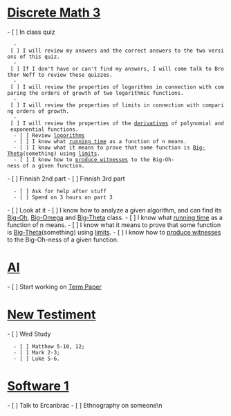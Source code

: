 
= [[DiscreteMath/index|Discrete Math 3]] = 
- [ ] In class quiz
   - [ ] I will review my answers and the correct answers to the two versions of this quiz.
   - [ ] If I don't have or can't find my answers, I will come talk to Brother Neff to review these quizzes.
   - [ ] I will review the properties of logarithms in connection with comparing the orders of growth of two logarithmic functions.
   - [ ] I will review the properties of limits in connection with comparing orders of growth.
   - [ ] I will review the properties of the [[derivatives]] of polynomial and exponential functions.
   - [ ] Review [[log]]orithms
   - [ ] I know what [[running time]] as a function of n means.
   - [ ] I know what it means to prove that some function is [[Big-Theta]](something) using [[limits]].
   - [ ] I know how to [[produce witnesses]] to the Big-Oh-ness of a given function.
- [ ] Finnish 2nd part
- [ ] Finnish 3rd part
   - [ ] Ask for help after stuff
   - [ ] Spend on 3 hours on part 3
- [ ] Look at it
- [ ] I know how to analyze a given algorithm, and can find its [[Big-Oh]], [[Big-Omega]] and [[Big-Theta]] class.
- [ ] I know what [[running time]] as a function of n means.
- [ ] I know what it means to prove that some function is [[Big-Theta]](something) using [[limits]].
- [ ] I know how to [[produce witnesses]] to the Big-Oh-ness of a given function.

= [[AI/index|AI]] = 
- [ ] Start working on [[Term Paper]]

= [[NewTest/index|New Testiment]] = 
- [ ] Wed Study
   - [ ] Matthew 5-10, 12;
   - [ ] Mark 2-3;
   - [ ] Luke 5-6. 

= [[Software1/index|Software 1]] = 
- [ ] Talk to Ercanbrac
- [ ] Ethnography on someone\n
